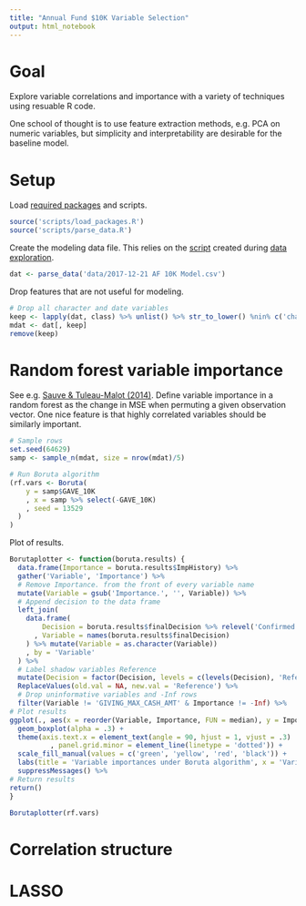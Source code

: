 ```yaml
---
title: "Annual Fund $10K Variable Selection"
output: html_notebook
---
```


# Goal

Explore variable correlations and importance with a variety of techniques using resuable R code.

One school of thought is to use feature extraction methods, e.g. PCA on numeric variables, but simplicity and interpretability are desirable for the baseline model.

# Setup

Load [required packages](https://github.com/phively/ksm-models/blob/master/af-10k-fy17/PACKAGES.txt) and scripts.

```r
source('scripts/load_packages.R')
source('scripts/parse_data.R')
```

Create the modeling data file. This relies on the [script](https://github.com/phively/ksm-models/blob/master/af-10k-fy17/scripts/parse_data.R) created during [data exploration](https://github.com/phively/ksm-models/blob/master/af-10k-fy17/01%20AF%2010K%20Model%20Data%20Exploration.Rmd).

```r
dat <- parse_data('data/2017-12-21 AF 10K Model.csv')
```

Drop features that are not useful for modeling.

```r
# Drop all character and date variables
keep <- lapply(dat, class) %>% unlist() %>% str_to_lower() %nin% c('character', 'date')
mdat <- dat[, keep]
remove(keep)
```

# Random forest variable importance

See e.g. [Sauve & Tuleau-Malot (2014)](https://hal-unice.archives-ouvertes.fr/hal-00551375/document). Define variable importance in a random forest as the change in MSE when permuting a given observation vector. One nice feature is that highly correlated variables should be similarly important.

```r
# Sample rows
set.seed(64629)
samp <- sample_n(mdat, size = nrow(mdat)/5)

# Run Boruta algorithm
(rf.vars <- Boruta(
    y = samp$GAVE_10K
    , x = samp %>% select(-GAVE_10K)
    , seed = 13529
  )
)
```

Plot of results.

```r
Borutaplotter <- function(boruta.results) {
  data.frame(Importance = boruta.results$ImpHistory) %>%
  gather('Variable', 'Importance') %>%
  # Remove Importance. from the front of every variable name
  mutate(Variable = gsub('Importance.', '', Variable)) %>%
  # Append decision to the data frame
  left_join(
    data.frame(
        Decision = boruta.results$finalDecision %>% relevel('Confirmed')
      , Variable = names(boruta.results$finalDecision)
    ) %>% mutate(Variable = as.character(Variable))
    , by = 'Variable'
  ) %>%
  # Label shadow variables Reference
  mutate(Decision = factor(Decision, levels = c(levels(Decision), 'Reference'))) %>%
  ReplaceValues(old.val = NA, new.val = 'Reference') %>%
  # Drop uninformative variables and -Inf rows
  filter(Variable != 'GIVING_MAX_CASH_AMT' & Importance != -Inf) %>%
# Plot results
ggplot(., aes(x = reorder(Variable, Importance, FUN = median), y = Importance, fill = Decision)) +
  geom_boxplot(alpha = .3) +
  theme(axis.text.x = element_text(angle = 90, hjust = 1, vjust = .3)
          , panel.grid.minor = element_line(linetype = 'dotted')) +
  scale_fill_manual(values = c('green', 'yellow', 'red', 'black')) +
  labs(title = 'Variable importances under Boruta algorithm', x = 'Variable', y = 'Importance') %>%
  suppressMessages() %>%
# Return results
return()
}
```

```r
Borutaplotter(rf.vars)
```


# Correlation structure


# LASSO

